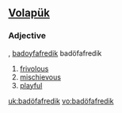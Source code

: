 ==[[Volapük]]==
===Adjective===
{{infl|vo|adjective}}, [[badoyfafredik]] badöfafredik
# [[frivolous]]
# [[mischievous]]
# [[playful]]

[[uk:badöfafredik]]
[[vo:badöfafredik]]